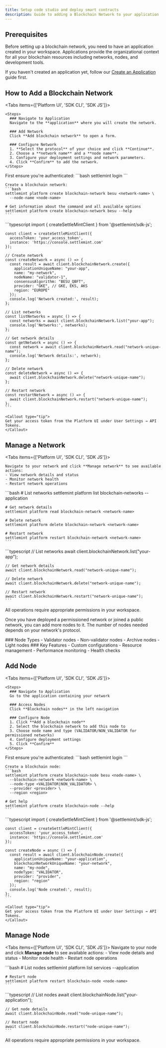 ```yaml
---
title: Setup code studio and deploy smart contracts
description: Guide to adding a Blockchain Network to your application
---
```



## Prerequisites

Before setting up a blockchain network, you need to have an application created
in your workspace. Applications provide the organizational context for all your
blockchain resources including networks, nodes, and development tools.

If you haven't created an application yet, follow our
[Create an Application](../building-with-settlemint/create-an-application) guide
first.

## How to Add a Blockchain Network

<Tabs items={['Platform UI', 'SDK CLI', 'SDK JS']}>
  <Tab value="Platform UI">

    <Steps>
      ### Navigate to Application
      Navigate to the **application** where you will create the network.

      ### Add Network
      Click **Add blockchain network** to open a form.

      ### Configure Network
      1. **Select the protocol** of your choice and click **Continue**.
      2. Choose a **network name** and a **node name**.
      3. Configure your deployment settings and network parameters.
      4. Click **Confirm** to add the network.
    </Steps>

  </Tab>

  <Tab value="SDK CLI">
    First ensure you're authenticated:
    ```bash
    settlemint login
    ```

    Create a blockchain network:
    ```bash
    settlemint platform create blockchain-network besu <network-name> \
      --node-name <node-name>

    # Get information about the command and all available options
    settlemint platform create blockchain-network besu --help
    ```

  </Tab>

  <Tab value="SDK JS">
    ```typescript
    import { createSettleMintClient } from '@settlemint/sdk-js';

    const client = createSettleMintClient({
      accessToken: 'your_access_token',
      instance: 'https://console.settlemint.com'
    });

    // Create network
    const createNetwork = async () => {
      const result = await client.blockchainNetwork.create({
        applicationUniqueName: "your-app",
        name: "my-network",
        nodeName: "validator-1",
        consensusAlgorithm: "BESU_QBFT",
        provider: "GKE", // GKE, EKS, AKS
        region: "EUROPE"
      });
      console.log('Network created:', result);
    };

    // List networks
    const listNetworks = async () => {
      const networks = await client.blockchainNetwork.list("your-app");
      console.log('Networks:', networks);
    };

    // Get network details
    const getNetwork = async () => {
      const network = await client.blockchainNetwork.read("network-unique-name");
      console.log('Network details:', network);
    };

    // Delete network
    const deleteNetwork = async () => {
      await client.blockchainNetwork.delete("network-unique-name");
    };

    // Restart network
    const restartNetwork = async () => {
      await client.blockchainNetwork.restart("network-unique-name");
    };
    ```

    <Callout type="tip">
    Get your access token from the Platform UI under User Settings → API Tokens.
    </Callout>

  </Tab>
</Tabs>

## Manage a Network

<Tabs items={['Platform UI', 'SDK CLI', 'SDK JS']}>
  <Tab value="Platform UI">

    Navigate to your network and click **Manage network** to see available actions:
    - View network details and status
    - Monitor network health
    - Restart network operations

  </Tab>

  <Tab value="SDK CLI">
    ```bash
    # List networks
    settlemint platform list blockchain-networks --application <app-name>

    # Get network details
    settlemint platform read blockchain-network <network-name>

    # Delete network
    settlemint platform delete blockchain-network <network-name>

    # Restart network
    settlemint platform restart blockchain-network <network-name>
    ```

  </Tab>

  <Tab value="SDK JS">
    ```typescript
    // List networks
    await client.blockchainNetwork.list("your-app");

    // Get network details
    await client.blockchainNetwork.read("network-unique-name");

    // Delete network
    await client.blockchainNetwork.delete("network-unique-name");

    // Restart network
    await client.blockchainNetwork.restart("network-unique-name");
    ```

  </Tab>
</Tabs>

<Callout type="info">
  All operations require appropriate permissions in your workspace.
</Callout>

Once you have deployed a permissioned network or joined a public network, you
can add more nodes to it. The number of nodes needed depends on your network's
protocol.

<div className="grid grid-cols-1 md:grid-cols-2 gap-6 mb-8">
  <Card>
    ### Node Types
    - Validator nodes
    - Non-validator nodes
    - Archive nodes
    - Light nodes
  </Card>

  <Card>
    ### Key Features
    - Custom configurations
    - Resource management
    - Performance monitoring
    - Health checks
  </Card>
</div>

## Add Node

<Tabs items={['Platform UI', 'SDK CLI', 'SDK JS']}>
  <Tab value="Platform UI">

    <Steps>
      ### Navigate to Application
      Go to the application containing your network

      ### Access Nodes
      Click **Blockchain nodes** in the left navigation

      ### Configure Node
      1. Click **Add a blockchain node**
      2. Select the blockchain network to add this node to
      3. Choose node name and type (VALIDATOR/NON_VALIDATOR for permissioned networks)
      4. Configure deployment settings
      5. Click **Confirm**
    </Steps>

  </Tab>

  <Tab value="SDK CLI">
    First ensure you're authenticated:
    ```bash
    settlemint login
    ```

    Create a blockchain node:
    ```bash
    settlemint platform create blockchain-node besu <node-name> \
      --blockchain-network <network-name> \
      --node-type <VALIDATOR|NON_VALIDATOR> \
      --provider <provider> \
      --region <region>

    # Get help
    settlemint platform create blockchain-node --help
    ```

  </Tab>

  <Tab value="SDK JS">
    ```typescript
    import { createSettleMintClient } from '@settlemint/sdk-js';

    const client = createSettleMintClient({
      accessToken: 'your_access_token',
      instance: 'https://console.settlemint.com'
    });

    const createNode = async () => {
      const result = await client.blockchainNode.create({
        applicationUniqueName: "your-application",
        blockchainNetworkUniqueName: "your-network",
        name: "my-node",
        nodeType: "VALIDATOR",
        provider: "provider",
        region: "region"
      });
      console.log('Node created:', result);
    };
    ```

    <Callout type="tip">
    Get your access token from the Platform UI under User Settings → API Tokens.
    </Callout>

  </Tab>
</Tabs>

## Manage Node

<Tabs items={['Platform UI', 'SDK CLI', 'SDK JS']}>
  <Tab value="Platform UI">
    Navigate to your node and click **Manage node** to see available actions:
    - View node details and status
    - Monitor node health
    - Restart node operations
  </Tab>

  <Tab value="SDK CLI">
    ```bash
    # List nodes
    settlemint platform list services --application <application-name>

    # Restart node
    settlemint platform restart blockchain-node <node-name>
    ```

  </Tab>

  <Tab value="SDK JS">
    ```typescript
    // List nodes
    await client.blockchainNode.list("your-application");

    // Get node details
    await client.blockchainNode.read("node-unique-name");

    // Restart node
    await client.blockchainNode.restart("node-unique-name");
    ```

  </Tab>
</Tabs>

<Callout type="info">
  All operations require appropriate permissions in your workspace.
</Callout>
